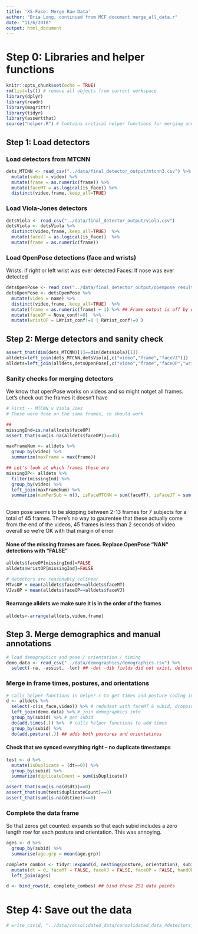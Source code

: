 ```yaml
---
title: 'XS-Face: Merge Raw Data'
author: "Bria Long, continued from MCF document merge_all_data.r"
date: "11/6/2018"
output: html_document
---
```

# Step 0: Libraries and helper functions
```r
knitr::opts_chunk$set(echo = TRUE)
rm(list=ls()) # remove all objects from current workspace
library(dplyr)
library(readr)
library(magrittr)
library(tidyr)
library(assertthat)
source("helper.R") # Contains critical helper functions for merging annotations
```

## Step 1: Load detectors
### Load detectors from MTCNN
```r
dets_MTCNN <- read_csv("../data/final_detector_output/mtcnn3.csv") %>%
  mutate(subid = video) %>%
  mutate(frame = as.numeric(frame)) %>%
  mutate(faceMT = as.logical(is_face)) %>%
  distinct(video,frame,.keep_all=TRUE)   
```

### Load Viola-Jones detectors
```r
detsViola <- read_csv("../data/final_detector_output/viola.csv") 
detsViola <- detsViola %>%
  distinct(video,frame,.keep_all=TRUE)  %>%
  mutate(faceVJ = as.logical(is_face))  %>%
  mutate(frame = as.numeric(frame)) 
```

### Load OpenPose detections (face and wrists)
Wrists: if right or left wrist was ever detected
Faces: If nose was ever detected

```r
detsOpenPose <- read_csv("../data/final_detector_output/openpose_results_truncated_2.csv") 
detsOpenPose <- detsOpenPose %>%
  mutate(video = name) %>%
  distinct(video,frame,.keep_all=TRUE)  %>%
  mutate(frame = as.numeric(frame) + 1) %>% ## Frame output is off by one since we extracted from videos vs. frames.
  mutate(faceOP = Nose_conf!=0)  %>%  
  mutate(wristOP = LWrist_conf!=0 | RWrist_conf!=0 )   
```

## Step 2:  Merge detectors and sanity check
```r
assert_that(dim(dets_MTCNN)[1]==dim(detsViola)[1]) 
alldets=left_join(dets_MTCNN,detsViola[,c("video","frame","faceVJ")])  ## Join MTCNN + Viola Jones
alldets=left_join(alldets,detsOpenPose[,c("video","frame","faceOP","wristOP")])  ##  ++ OpenPose
```

### Sanity checks for merging detectors
We know that openPose works on videos and so might notget all frames. Let's check out the frames it doesn't have

```r
# First -- MTCNN v Viola Joes
# These were done on the same frames, so should work

## 
missingInd=is.na(alldets$faceOP)
assert_that(sum(is.na(alldets$faceOP))==45)

maxFrameNum <- alldets %>%
  group_by(video) %>%
  summarize(maxFrame = max(frame))

## Let's look at which frames these are
missingOP<- alldets %>% 
  filter(missingInd) %>%
  group_by(video) %>%
  left_join(maxFrameNum) %>%
  summarize(numPerSub = n(), isFaceMTCNN = sum(faceMT), isFaceJF = sum(faceVJ), missingFrameStart = min(frame), maxFrameNum = maxFrame[1])
  
```

Open pose seems to be skipping between 2-13 frames for 7 subjects for a total of 45 frames. There's no way to gaurentee that these actually come from the end of the videos, 45 frames is less than 2 seconds of video overall so we're OK with that margin of error

#### None of the missing frames are faces. Replace OpenPose "NAN" detections with "FALSE"
```r
alldets$faceOP[missingInd]=FALSE 
alldets$wristOP[missingInd]=FALSE

# detectors are reasonably colinear
MTvsOP = mean(alldets$faceOP==alldets$faceMT)
VJvsOP = mean(alldets$faceOP==alldets$faceVJ)
```

#### Rearrange alldets we make sure it is in the order of the frames
```r
alldets<-arrange(alldets,video,frame) 
```

## Step 3. Merge demographics and manual annotations
```r
# load demographics and pose / orientation / timing
demo.data <- read_csv("../data/demographics/demographics.csv") %>% 
  select(-ra, -assist, -len) ## -dot -dib fields did not exist, deleted bll
```

### Merge in frame times, postures, and orientations
```r
# calls helper functions in helper.r to get times and posture coding integrated
d <- alldets %>%
  select(-c(is_face,video)) %>% # redudant with faceMT & subid, dropping
  left_join(demo.data) %>% # join demographics info 
  group_by(subid) %>% # get subid
  do(add.times(.)) %>%  # calls helper functions to add times
  group_by(subid) %>%
  do(add.posture(.)) ## adds both postures and orientatinos
```

#### Check that we synced everything right -- no duplicate timestamps
```r
test <- d %>%
  mutate(isDuplicate = (dt==0)) %>%
  group_by(subid) %>%
  summarize(duplicateCount = sum(isDuplicate))

assert_that(sum(is.na(d$dt))==0)
assert_that(sum(test$duplicateCount)==0)
assert_that(sum(is.na(d$time))==0)
```


### Complete the data frame 
So that zeros get counted: expands so that each subid includes a zero length row for each posture and orientation.
This was annoying.
```r
ages <- d %>%
  group_by(subid) %>%
  summarise(age.grp = mean(age.grp)) 

complete_combos <- tidyr::expand(d, nesting(posture, orientation), subid) %>% 
  mutate(dt = 0, faceMT = FALSE, faceVJ = FALSE, faceOP = FALSE, handOP = FALSE, wristOP = FALSE) %>%
  left_join(ages)

d <- bind_rows(d, complete_combos) ## bind these 251 data points
```

# Step 4: Save out the data
```r
# write_csv(d, "../data/consolidated_data/consolidated_data_4detectors_test.csv") #
```
